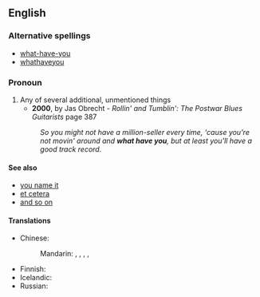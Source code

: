 ==English==
===Alternative spellings===
*[[what-have-you]]
*[[whathaveyou]]

===Pronoun===
{{infl|en|pronoun|head=[[what]] [[have]] [[you]]}}

# Any of several additional, unmentioned things
#*'''2000''', by Jas Obrecht - ''Rollin' and Tumblin': The Postwar Blues Guitarists'' page 387
#:''So you might not have a million-seller every time, 'cause you're not movin' around and '''what have you''', but at least you'll have a good track record.''

====See also====
* [[you name it]]
* [[et cetera]]
* [[and so on]]

====Translations====
{{trans-top|any of several additional things}}
* Chinese:
*: Mandarin: {{t|zh|之類|alt=之類的|sc=Hani}}, {{t|zh|之类|tr=zhīlèi de|alt=之类的|sc=Hani}}, {{t|zh|什麼的|sc=Hani}}, {{t|zh|什么的|tr=shénmede|sc=Hani}}, {{t|zh|等等|tr=děngděng|sc=Hani}}
{{trans-mid}}
* Finnish: {{t|fi|jokin}}
* Icelandic: {{t|is|og þvíumlíkt}}
* Russian: {{t|ru|и прочее|tr=i próčeje|sc=Cyrl}}
{{trans-bottom}}